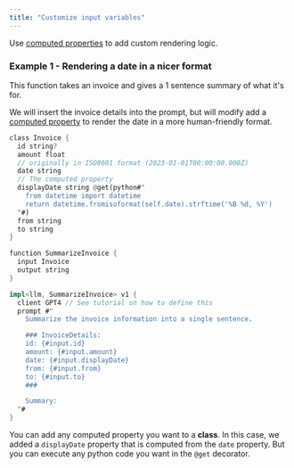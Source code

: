 ```yaml
---
title: "Customize input variables"
---
```


Use [computed properties](/v3/syntax/class#computed-properties) to add custom rendering logic.

### Example 1 - Rendering a date in a nicer format

This function takes an invoice and gives a 1 sentence summary of what it's for.

We will insert the invoice details into the prompt, but will modify add a [computed property](/v3/syntax/class#computed-properties) to render the date in a more human-friendly format.

```rust
class Invoice {
  id string?
  amount float
  // originally in ISO8601 format (2023-01-01T00:00:00.000Z)
  date string
  // The computed property
  displayDate string @get(python#"
    from datetime import datetime
    return datetime.fromisoformat(self.date).strftime('%B %d, %Y')
  "#)
  from string
  to string
}

function SummarizeInvoice {
  input Invoice
  output string
}

impl<llm, SummarizeInvoice> v1 {
  client GPT4 // See tutorial on how to define this
  prompt #"
    Summarize the invoice information into a single sentence.

    ### InvoiceDetails:
    id: {#input.id}
    amount: {#input.amount}
    date: {#input.displayDate}
    from: {#input.from}
    to: {#input.to}
    ###

    Summary:
  "#
}

```
You can add any computed property you want to a **class**. In this case, we added a `displayDate` property that is computed from the `date` property. But you can execute any python code you want in the `@get` decorator.